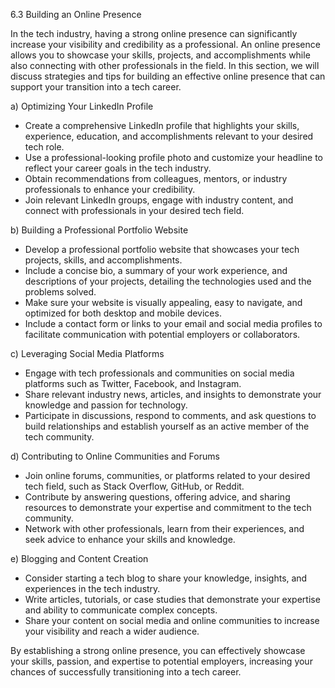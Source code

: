 6.3 Building an Online Presence

In the tech industry, having a strong online presence can significantly increase your visibility and credibility as a professional. An online presence allows you to showcase your skills, projects, and accomplishments while also connecting with other professionals in the field. In this section, we will discuss strategies and tips for building an effective online presence that can support your transition into a tech career.

a) Optimizing Your LinkedIn Profile

- Create a comprehensive LinkedIn profile that highlights your skills, experience, education, and accomplishments relevant to your desired tech role.
- Use a professional-looking profile photo and customize your headline to reflect your career goals in the tech industry.
- Obtain recommendations from colleagues, mentors, or industry professionals to enhance your credibility.
- Join relevant LinkedIn groups, engage with industry content, and connect with professionals in your desired tech field.

b) Building a Professional Portfolio Website

- Develop a professional portfolio website that showcases your tech projects, skills, and accomplishments.
- Include a concise bio, a summary of your work experience, and descriptions of your projects, detailing the technologies used and the problems solved.
- Make sure your website is visually appealing, easy to navigate, and optimized for both desktop and mobile devices.
- Include a contact form or links to your email and social media profiles to facilitate communication with potential employers or collaborators.

c) Leveraging Social Media Platforms

- Engage with tech professionals and communities on social media platforms such as Twitter, Facebook, and Instagram.
- Share relevant industry news, articles, and insights to demonstrate your knowledge and passion for technology.
- Participate in discussions, respond to comments, and ask questions to build relationships and establish yourself as an active member of the tech community.

d) Contributing to Online Communities and Forums

- Join online forums, communities, or platforms related to your desired tech field, such as Stack Overflow, GitHub, or Reddit.
- Contribute by answering questions, offering advice, and sharing resources to demonstrate your expertise and commitment to the tech community.
- Network with other professionals, learn from their experiences, and seek advice to enhance your skills and knowledge.

e) Blogging and Content Creation

- Consider starting a tech blog to share your knowledge, insights, and experiences in the tech industry.
- Write articles, tutorials, or case studies that demonstrate your expertise and ability to communicate complex concepts.
- Share your content on social media and online communities to increase your visibility and reach a wider audience.

By establishing a strong online presence, you can effectively showcase your skills, passion, and expertise to potential employers, increasing your chances of successfully transitioning into a tech career.
